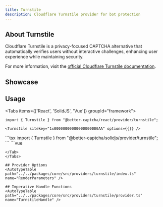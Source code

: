 ```yaml
---
title: Turnstile
description: Cloudflare Turnstile provider for bot protection
---
```



## About Turnstile

Cloudflare Turnstile is a privacy-focused CAPTCHA alternative that automatically verifies users without interactive challenges, enhancing user experience while maintaining security.

For more information, visit the [official Cloudflare Turnstile documentation](https://www.cloudflare.com/application-services/products/turnstile/).

## Showcase
<TurnstilePlayground />

## Usage

<Tabs items={['React', 'SolidJS', 'Vue']} groupId="framework">
  <Tab value="React">
  ```tsx
  import { Turnstile } from "@better-captcha/react/provider/turnstile";

  <Turnstile sitekey="1x00000000000000000000AA" options={{}} />
  ```
  </Tab>
  
  <Tab value="SolidJS">
  ```tsx
  import { Turnstile } from "@better-captcha/solidjs/provider/turnstile";

  <Turnstile sitekey="1x00000000000000000000AA" options={{}} />
  ```
  </Tab>

  <Tab value="Vue">
  ```vue
  <template>
    <Turnstile
      sitekey="1x00000000000000000000AA"
      :options="{ theme: 'dark' }"
    />
  </template>

  <script setup lang="ts">
  import { Turnstile } from "@better-captcha/vue/provider/turnstile";
  </script>
  ```
  </Tab>
</Tabs>

## Provider Options
<AutoTypeTable path="../../packages/core/src/providers/turnstile/index.ts" name="RenderParameters" />

## Imperative Handle Functions
<AutoTypeTable path="../../packages/core/src/providers/turnstile/provider.ts" name="TurnstileHandle" />
